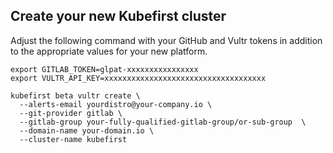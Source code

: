 
## Create your new Kubefirst cluster

Adjust the following command with your GitHub and Vultr tokens in addition to the appropriate values for your new platform.

```shell
export GITLAB_TOKEN=glpat-xxxxxxxxxxxxxxxx
export VULTR_API_KEY=xxxxxxxxxxxxxxxxxxxxxxxxxxxxxxxxxxxx

kubefirst beta vultr create \
  --alerts-email yourdistro@your-company.io \
  --git-provider gitlab \
  --gitlab-group your-fully-qualified-gitlab-group/or-sub-group  \
  --domain-name your-domain.io \
  --cluster-name kubefirst
```

<CloudflareDNS />
